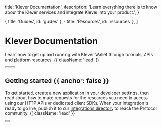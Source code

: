 
  title: 'Klever Documentation',
  description:
    'Learn everything there is to know about the Klever services and integrate Klever into your product.',
}

  { title: 'Guides', id: 'guides' },
  { title: 'Resources', id: 'resources' },
]

<HeroPattern />

# Klever Documentation

Learn how to get up and running with Klever Wallet through tutorials, APIs and platform resources. {{ className: 'lead' }}

<div className="not-prose mb-16 mt-6 flex gap-2">
  <Button href="/quickstart" arrow="right" children="Quickstart" />
  <Button href="/sdks" variant="outline" children="Explore frameworks" />
</div>

## Getting started {{ anchor: false }}

To get started, create a new application in your [developer settings](#), then read about how to make requests for the resources you need to access using our HTTP APIs or dedicated client SDKs. When your integration is ready to go live, publish it to our [integrations directory](#) to reach the Protocol community. {{ className: 'lead' }}

<div className="not-prose">
  <Button
    href="/sdks"
    variant="text"
    arrow="right"
    children="Get your API key"
  />
</div>

<Guides />

<Resources />
